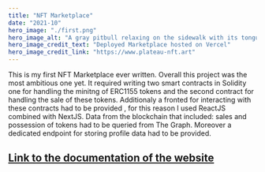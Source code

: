 ```yaml
---
title: "NFT Marketplace"
date: "2021-10"
hero_image: "./first.png"
hero_image_alt: "A gray pitbull relaxing on the sidewalk with its tongue hanging out"
hero_image_credit_text: "Deployed Marketplace hosted on Vercel"
hero_image_credit_link: "https://www.plateau-nft.art"
---
```

This is my first NFT Marketplace ever written.
Overall this project was the most ambitious one yet.
It required writing two smart contracts in Solidity one
for handling the minitng of ERC1155 tokens and the second
contract for handling the sale of these tokens. Additionaly
a fronted for interacting with these contracts had to be provided
, for this reason I used ReactJS combined with NextJS.
Data from the blockchain that included: sales and possession of tokens had to be queried
from The Graph. Moreover a dedicated endpoint for storing profile data had to be provided.
<a style="text-align: center;" href="https://pawelpiwowarski2000.gitbook.io/plateau_nft/" target="_blank" ><h2>Link to the documentation of the website</h2> </a>


